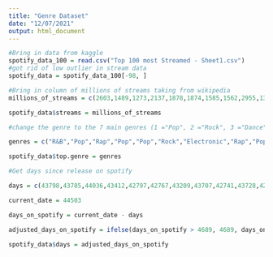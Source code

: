 ```yaml
---
title: "Genre Dataset"
date: "12/07/2021"
output: html_document
---
```


```r
#Bring in data from kaggle
spotify_data_100 = read.csv("Top 100 most Streamed - Sheet1.csv")
#got rid of low outlier in stream data
spotify_data = spotify_data_100[-98, ]
```

```r
#Bring in column of millions of streams taking from wikipedia
millions_of_streams = c(2603,1489,1273,2137,1878,1874,1585,1562,2955,1306,2136,1911,1865,1766,1604,1585,1571,1566,1422,1285,2289,1721,1695,1536,1524,1451,1355,1354,2076,1871,1685,1662,1664,1640,1599,1572,1566,1543,1411,1384,1357,1979,1832,1681,1636,1513,1467,1458,1430,1414,1399,1281,1238,1254,2391,1670,1495,1425,1367,1372,1362,1302,1283,1268,1270,1280,1263,1243,1250,1234,1592,1524,1480,1310,1294,1274,1224,1215,1489,1236,1285,1239,1260,1244,1232,1223,1350,1351,1471,1469,1291,1543,1489,1231,1391,2157,1248,1229,1456)

spotify_data$streams = millions_of_streams

#change the genre to the 7 main genres (1 ="Pop", 2 ="Rock", 3 ="Dance", 4 ="Rap", 5 ="R&B", 6="Hip Hop", 7="Electronic")

genres = c("R&B","Pop","Rap","Pop","Pop","Rock","Electronic","Rap","Pop","Pop","Dance","Electronic","Pop","Rap","Hip Hop","Dance","Rap","Rap","Dance","Hip Hop","Rap","Pop","Rap","Rap","Rock","Rap","Rap","R&B","Rap","Pop","R&B","Pop","Dance","Dance","Rock","Rap","Rock","Dance","Pop","Pop","Rap","Pop","Hip Hop","Dance","Rock","Hip Hop","Dance","Rap","Dance","Pop","Dance","Dance","Electronic","Rock","Pop","Dance","Rap","Pop","Rap","Dance","Pop","Dance","Dance","Dance","Rock","Rock","Pop","Hip Hop","Pop","Dance","Dance","Pop","Dance","Pop","Dance","Rap","Dance","R&B","Dance","Rap","Pop","Pop","Rock","Rock","Electronic","Dance","Dance","Pop","Electronic","Pop","Dance","Dance","Dance","Hip Hop","Dance","Hip Hop","Pop","Dance","Dance")

spotify_data$top.genre = genres

#Get days since release on spotify

days = c(43798,43785,44036,43412,42797,42767,43209,43707,42741,43728,42580,43553,42622,43224,41498,43483,42972,42615,41442,42993,42993,41810,43160,43315,42122,43726,43805,42151,43391,41810,42634,42317,42788,43370,42852,42818,41530,43329,43407,41358,40771,43637,43119,43770,27698,42824,42587,42678,41743,42524,41953,42874,43389,38145,43595,42950,43217,43595,42832,42986,41415,42692,42073,43196,42537,41156,43202,43560,39490,42846,42888,42299,42405,42171,43196,42713,42398,42163,42842,43154,42108,42244,35002,41156,43293,41778,42398,43250,42341,40963,42496,42065,42842,37455,43377,42465,41880,42573,42108)

current_date = 44503

days_on_spotify = current_date - days

adjusted_days_on_spotify = ifelse(days_on_spotify > 4689, 4689, days_on_spotify)

spotify_data$days = adjusted_days_on_spotify
```